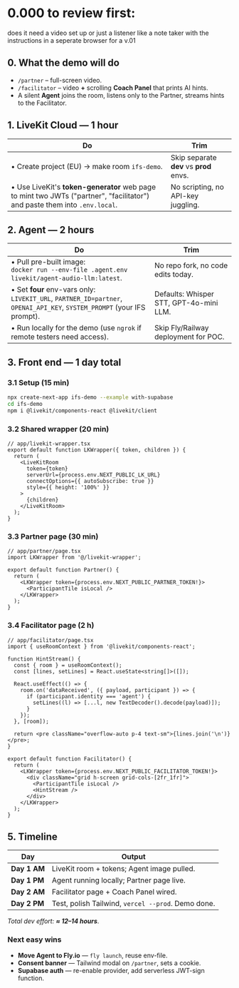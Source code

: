 # 0.000 to review first: 
does it need a video set up or just a listener like a note taker with the instructions in a seperate browser for a v.01


## 0. What the demo will do
* `/partner` – full-screen video.  
* `/facilitator` – video **+** scrolling **Coach Panel** that prints AI hints.  
* A silent **Agent** joins the room, listens only to the Partner, streams hints to the Facilitator.

## 1. LiveKit Cloud — 1 hour

| Do | Trim |
| --- | --- |
| • Create project (EU) → make room `ifs-demo`. | Skip separate **dev** vs **prod** envs. |
| • Use LiveKit's **token-generator** web page to mint two JWTs ("partner", "facilitator") and paste them into `.env.local`. | No scripting, no API-key juggling. |

## 2. Agent — 2 hours

| Do | Trim |
| --- | --- |
| • Pull pre-built image:<br/>`docker run --env-file .agent.env livekit/agent-audio-llm:latest`. | No repo fork, no code edits today. |
| • Set **four** env-vars only:<br/>`LIVEKIT_URL`, `PARTNER_ID=partner`, `OPENAI_API_KEY`, `SYSTEM_PROMPT` (your IFS prompt). | Defaults: Whisper STT, GPT-4o-mini LLM. |
| • Run locally for the demo (use `ngrok` if remote testers need access). | Skip Fly/Railway deployment for POC. |

## 3. Front end — 1 day total

### 3.1 Setup (15 min)

```bash
npx create-next-app ifs-demo --example with-supabase
cd ifs-demo
npm i @livekit/components-react @livekit/client
```

### 3.2 Shared wrapper (20 min)

```tsx
// app/livekit-wrapper.tsx
export default function LKWrapper({ token, children }) {
  return (
    <LiveKitRoom
      token={token}
      serverUrl={process.env.NEXT_PUBLIC_LK_URL}
      connectOptions={{ autoSubscribe: true }}
      style={{ height: '100%' }}
    >
      {children}
    </LiveKitRoom>
  );
}
```

### 3.3 Partner page (30 min)

```tsx
// app/partner/page.tsx
import LKWrapper from '@/livekit-wrapper';

export default function Partner() {
  return (
    <LKWrapper token={process.env.NEXT_PUBLIC_PARTNER_TOKEN!}>
      <ParticipantTile isLocal />
    </LKWrapper>
  );
}
```

### 3.4 Facilitator page (2 h)

```tsx
// app/facilitator/page.tsx
import { useRoomContext } from '@livekit/components-react';

function HintStream() {
  const { room } = useRoomContext();
  const [lines, setLines] = React.useState<string[]>([]);

  React.useEffect(() => {
    room.on('dataReceived', ({ payload, participant }) => {
      if (participant.identity === 'agent') {
        setLines((l) => [...l, new TextDecoder().decode(payload)]);
      }
    });
  }, [room]);

  return <pre className="overflow-auto p-4 text-sm">{lines.join('\n')}</pre>;
}

export default function Facilitator() {
  return (
    <LKWrapper token={process.env.NEXT_PUBLIC_FACILITATOR_TOKEN!}>
      <div className="grid h-screen grid-cols-[2fr_1fr]">
        <ParticipantTile isLocal />
        <HintStream />
      </div>
    </LKWrapper>
  );
}
```

## 5. Timeline

| Day | Output |
| --- | --- |
| **Day 1 AM** | LiveKit room + tokens; Agent image pulled. |
| **Day 1 PM** | Agent running locally; Partner page live. |
| **Day 2 AM** | Facilitator page + Coach Panel wired. |
| **Day 2 PM** | Test, polish Tailwind, `vercel --prod`. Demo done. |

*Total dev effort: **≈ 12–14 hours***.

### Next easy wins
* **Move Agent to Fly.io** — `fly launch`, reuse env-file.  
* **Consent banner** — Tailwind modal on `/partner`, sets a cookie.  
* **Supabase auth** — re-enable provider, add serverless JWT-sign function.
